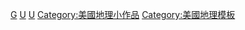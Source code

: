 {{Catnav|頁面分類|總類|維基百科模板|條目信息與編輯模板|小作品模板|地理小作品模板|美洲小作品模板|美國小作品模板 }}
{{美国行政区划}}
[[Category:美國小作品模板|G]]
[[Category:各国地理小作品模板|U]]
[[Category:美洲地理小作品模板|U]]
[[Category:美國地理小作品|Category:美國地理小作品]]
[[Category:美國地理模板|Category:美國地理模板]]